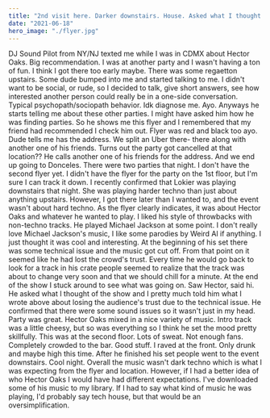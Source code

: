 ```yaml
---
title: "2nd visit here. Darker downstairs. House. Asked what I thought."
date: "2021-06-18"
hero_image: "./flyer.jpg"
---
```


DJ Sound Pilot from NY/NJ texted me while I was in CDMX about Hector Oaks. Big recommendation. I was at another party and I wasn't having a ton of fun. I think I got there too early maybe. There was some regaetton upstairs. Some dude bumped into me and started talking to me. I didn't want to be social, or rude, so I decided to talk, give short answers, see how interested another person could really be in a one-side conversation. Typical psychopath/sociopath behavior. Idk diagnose me. Ayo. Anyways he starts telling me about these other parties. I might have asked him how he was finding parties. So he shows me this flyer and I remembered that my friend had recommended I check him out. Flyer was red and black too ayo. Dude tells me has the address. We split an Uber there- there along with another one of his friends. Turns out the party got cancelled at that location?? He calls another one of his friends for the address. And we end up going to Donceles. There were two parties that night. I don't have the second flyer yet. I didn't have the flyer for the party on the 1st floor, but I'm sure I can track it down. I recently confirmed that Lokier was playing downstairs that night. She was playing harder techno than just about anything upstairs. However, I got there later than I wanted to, and the event wasn't about hard techno. As the flyer clearly indicates, it was about Hector Oaks and whatever he wanted to play. I liked his style of throwbacks with non-techno tracks. He played Michael Jackson at some point. I don't really love Michael Jackson's music, I like some parodies by Weird Al if anything. I just thought it was cool and interesting. At the beginning of his set there was some technical issue and the music got cut off. From that point on it seemed like he had lost the crowd's trust. Every time he would go back to look for a track in his crate people seemed to realize that the track was about to change very soon and that we should chill for a minute. At the end of the show I stuck around to see what was going on. Saw Hector, said hi. He asked what I thought of the show and I pretty much told him what I wrote above about losing the audience's trust due to the technical issue. He confirmed that there were some sound issues so it wasn't just in my head. Party was great. Hector Oaks mixed in a nice variety of music. Intro track was a little cheesy, but so was everything so I think he set the mood pretty skillfully. This was at the second floor. Lots of sweat. Not enough fans. Completely crowded to the bar. Good stuff. I raved at the front. Only drunk and maybe high this time. After he finished his set people went to the event downstairs. Cool night. Overall the music wasn't dark techno which is what I was expecting from the flyer and location. However, if I had a better idea of who Hector Oaks I would have had different expectations. I've downloaded some of his music to my library. If I had to say what kind of music he was playing, I'd probably say tech house, but that would be an oversimplification. 